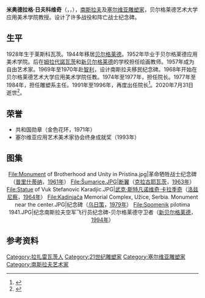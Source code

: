{{同名人物|米奥德拉格·日夫科维奇|米奥德拉格·日夫科维奇}}
{{人物信息框
| 姓名     = 米奥德拉格·日夫科维奇
| 性别     = 男
| 出生日期 = 1928年2月1日
| 出生地点 = [[南斯拉夫王國|南斯拉夫王國]][[拉扎雷瓦茨|拉扎雷瓦茨]]莱斯科瓦茨
| 逝世日期 = {{Dda|2020|7|31|1928|2|1}}
| 逝世地点 = [[塞尔维亚|塞尔维亚]][[贝尔格莱德|贝尔格莱德]]
| 职业     = 雕塑家
| 母校     = 
| 奖项     =
}}
'''米奥德拉格·日夫科维奇'''（{{lang-sr-Cyrl|Миодраг Живковић}}，{{Lang-sr-Latn|Miodrag Živković}}，{{bd|1928年|2月1日|2020年|7月31日|catIdx=Zivkovic}}），[[南斯拉夫|南斯拉夫]]及[[塞尔维亚|塞尔维亚]][[雕塑家|雕塑家]]，贝尔格莱德艺术大学应用美术学院教授。设计了许多战役和阵亡战士纪念碑。
==生平==
1928年生于莱斯科瓦茨。1944年移居[[贝尔格莱德|贝尔格莱德]]。1952年毕业于贝尔格莱德应用美术学院。后在[[姆拉代諾瓦茨|姆拉代諾瓦茨]]和[[新贝尔格莱德|新贝尔格莱德]]的学校担任绘画教师。1957年成为自由艺术家。1969年至1970年赴[[智利|智利]]，设计南斯拉夫移民纪念碑。1968年开始在贝尔格莱德艺术大学应用美术学院任教。1974年至1977年，担任院长。1977年至1984年，担任雕塑系主任。1991年至1996年，再度出任院长<ref>{{cite web |title=Vajar Miodrag Živković preminuo u 93. godini |url=https://www.vijesti.me/kultura/456313/vajar-miodrag-zivkovic-preminuo-u-93-godini |publisher=Vijesti |language=sr |date=2020-08-01 |access-date=2020-08-02 |archive-date=2020-08-03 |archive-url=https://web.archive.org/web/20200803184836/https://www.vijesti.me/kultura/456313/vajar-miodrag-zivkovic-preminuo-u-93-godini |dead-url=no }}</ref>。2020年7月31日逝世<ref>{{cite web |title=Преминуо вајар Миодраг Живковић, аутор споменика у Шумарицама, Тјентишту, Гонарсу... |url=https://www.rts.rs/page/stories/ci/story/124/drustvo/4036106/preminuo-vajar-miodrag-zivkovic.html |publisher=[[塞爾維亞廣播電視台|Радио Телевизија Србије]] |language=sr |date=2020-08-01 |access-date=2020-08-02 |archive-date=2020-08-04 |archive-url=https://web.archive.org/web/20200804003052/https://www.rts.rs/page/stories/ci/story/124/drustvo/4036106/preminuo-vajar-miodrag-zivkovic.html |dead-url=no }}</ref>。
==荣誉==
*共和国勋章（金色花环，1971年）
*塞尔维亚应用艺术美术家协会终身成就奖（1993年）
==图集==
<center><gallery widthс="160px" heightс="180px" perrow=6>
File:Monument of Brotherhood and Unity in Pristina.jpg|革命牺牲战士纪念碑（[[普里什蒂纳|普里什蒂纳]]，[[1961年|1961年]]）
File:Šumarice.JPG|断翼（[[克拉古耶瓦茨|克拉古耶瓦茨]]，[[1963年|1963年]]）
File:Statue of Vuk Stefanovic Karadjic.JPG|[[武克·斯特凡诺维奇·卡拉季奇|武克·斯特凡诺维奇·卡拉季奇]]（[[洛兹尼察|洛兹尼察]]，[[1964年|1964年]]）
File:Kadinjača Memorial Complex, Užice, Serbia. Monument near the center.JPG|纪念碑（[[乌日策|乌日策]]，[[1979年|1979年]]）
File:Spomenik pilotima 1941.JPG|纪念南斯拉夫空军飞行员纪念碑-贝尔格莱德守卫者（[[新贝尔格莱德|新贝尔格莱德]]，[[1994年|1994年]]）
</gallery></center>

==参考资料==
{{reflist}}

{{Authority control}}

{{DEFAULTSORT:Zivkovic, Miodrag}}
[[Category:拉扎雷瓦茨人|Category:拉扎雷瓦茨人]]
[[Category:21世纪雕塑家|Category:21世纪雕塑家]]
[[Category:塞尔维亚雕塑家|Category:塞尔维亚雕塑家]]
[[Category:南斯拉夫艺术家|Category:南斯拉夫艺术家]]